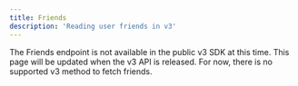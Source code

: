 ```yaml
---
title: Friends
description: 'Reading user friends in v3'
---
```


<Note>
The Friends endpoint is not available in the public v3 SDK at this time. This page will be updated when the v3 API is released. For now, there is no supported v3 method to fetch friends.
</Note>


